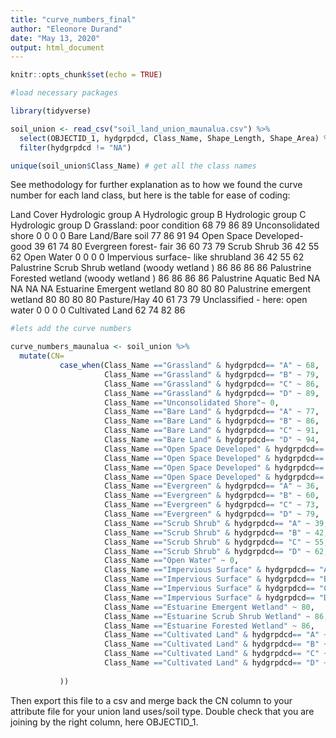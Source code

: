 ```yaml
---
title: "curve_numbers_final"
author: "Eleonore Durand"
date: "May 13, 2020"
output: html_document
---
```


```r
knitr::opts_chunk$set(echo = TRUE)
```

```r
#load necessary packages

library(tidyverse)


```


```r
soil_union <- read_csv("soil_land_union_maunalua.csv") %>% 
  select(OBJECTID_1, hydgrpdcd, Class_Name, Shape_Length, Shape_Area) %>% 
  filter(hydgrpdcd != "NA")

unique(soil_union$Class_Name) # get all the class names 


```

See methodology for further explanation as to how we found the curve number for each land class, but here is the table for ease of coding: 

Land Cover	               Hydrologic group A	Hydrologic group B	Hydrologic group C	Hydrologic group D
Grassland: poor condition	          68	              79	              86	                89
Unconsolidated shore	              0	                0	                0	                   0
Bare Land/Bare soil	                77                86	              91                	94
Open Space Developed- good	        39              	61              	74                	80
Evergreen forest- fair	            36	              60              	73                	79
Scrub Shrub	                        36	              42	              55	                62
Open Water	                        0               	0               	0	                   0
Impervious surface- like shrubland	36	              42	              55	                62
Palustrine Scrub Shrub wetland
(woody wetland )	                  86	              86	              86	                86
Palustrine Forested wetland 
(woody wetland )	                  86	              86	              86	                86
Palustrine Aquatic Bed	            NA	              NA	              NA	                NA
Estuarine Emergent wetland	        80	              80	              80	                80
Palustrine emergent wetland	        80	              80	              80	                80
Pasture/Hay	                        40	              61	              73	                79
Unclassified - here: open water	    0	                0	                0	                  0
Cultivated Land	                    62	              74	              82	                86


```r
#lets add the curve numbers 

curve_numbers_maunalua <- soil_union %>% 
  mutate(CN= 
           case_when(Class_Name =="Grassland" & hydgrpdcd== "A" ~ 68, 
                     Class_Name =="Grassland" & hydgrpdcd== "B" ~ 79, 
                     Class_Name =="Grassland" & hydgrpdcd== "C" ~ 86, 
                     Class_Name =="Grassland" & hydgrpdcd== "D" ~ 89, 
                     Class_Name =="Unconsolidated Shore"~ 0, 
                     Class_Name =="Bare Land" & hydgrpdcd== "A" ~ 77, 
                     Class_Name =="Bare Land" & hydgrpdcd== "B" ~ 86, 
                     Class_Name =="Bare Land" & hydgrpdcd== "C" ~ 91, 
                     Class_Name =="Bare Land" & hydgrpdcd== "D" ~ 94, 
                     Class_Name =="Open Space Developed" & hydgrpdcd== "A" ~ 39, 
                     Class_Name =="Open Space Developed" & hydgrpdcd== "B" ~ 61,
                     Class_Name =="Open Space Developed" & hydgrpdcd== "C" ~ 74,
                     Class_Name =="Open Space Developed" & hydgrpdcd== "D" ~ 80, 
                     Class_Name =="Evergreen" & hydgrpdcd== "A" ~ 36,
                     Class_Name =="Evergreen" & hydgrpdcd== "B" ~ 60,
                     Class_Name =="Evergreen" & hydgrpdcd== "C" ~ 73,
                     Class_Name =="Evergreen" & hydgrpdcd== "D" ~ 79,
                     Class_Name =="Scrub Shrub" & hydgrpdcd== "A" ~ 39,
                     Class_Name =="Scrub Shrub" & hydgrpdcd== "B" ~ 42,
                     Class_Name =="Scrub Shrub" & hydgrpdcd== "C" ~ 55,
                     Class_Name =="Scrub Shrub" & hydgrpdcd== "D" ~ 62,
                     Class_Name =="Open Water" ~ 0,
                     Class_Name =="Impervious Surface" & hydgrpdcd== "A" ~ 39,
                     Class_Name =="Impervious Surface" & hydgrpdcd== "B" ~ 42,
                     Class_Name =="Impervious Surface" & hydgrpdcd== "C" ~ 55,
                     Class_Name =="Impervious Surface" & hydgrpdcd== "D" ~ 62,
                     Class_Name =="Estuarine Emergent Wetland" ~ 80, 
                     Class_Name =="Estuarine Scrub Shrub Wetland" ~ 86,
                     Class_Name =="Estuarine Forested Wetland" ~ 86,
                     Class_Name =="Cultivated Land" & hydgrpdcd== "A" ~ 62,
                     Class_Name =="Cultivated Land" & hydgrpdcd== "B" ~ 74,
                     Class_Name =="Cultivated Land" & hydgrpdcd== "C" ~ 82,
                     Class_Name =="Cultivated Land" & hydgrpdcd== "D" ~ 86
             
           ))

```

Then export this file to a csv and merge back the CN column to your attribute file for your union land uses/soil type. Double check that you are joining by the right column, here OBJECTID_1. 
